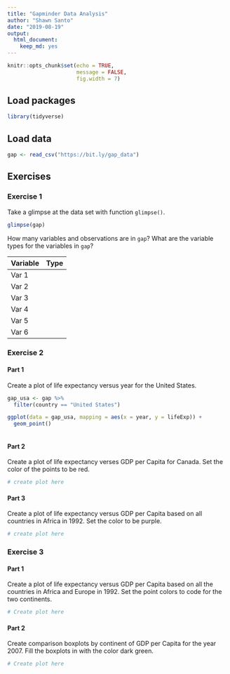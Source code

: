 ```yaml
---
title: "Gapminder Data Analysis"
author: "Shawn Santo"
date: "2019-08-19"
output: 
  html_document: 
    keep_md: yes
---
```


```r
knitr::opts_chunk$set(echo = TRUE, 
                      message = FALSE,
                      fig.width = 7)
```


## Load packages

```r
library(tidyverse)
```

## Load data

```r
gap <- read_csv("https://bit.ly/gap_data")
```

## Exercises

### Exercise 1

Take a glimpse at the data set with function `glimpse()`.

```r
glimpse(gap)
```

How many variables and observations are in `gap`? What are the variable types
for the variables in `gap`?

Variable | Type
---------|----------
Var 1    |
Var 2    |
Var 3    |
Var 4    |
Var 5    |
Var 6    |


### Exercise 2

#### Part 1

Create a plot of life expectancy versus year for the United States.

```r
gap_usa <- gap %>% 
  filter(country == "United States")

ggplot(data = gap_usa, mapping = aes(x = year, y = lifeExp)) +
  geom_point()
  
```

#### Part 2

Create a plot of life expectancy verses GDP per Capita for Canada. Set the
color of the points to be red.

```r
# create plot here
```

#### Part 3

Create a plot of life expectancy versus GDP per Capita based on all countries
in Africa in 1992. Set the color to be purple.

```r
# create plot here
```



### Exercise 3

#### Part 1

Create a plot of life expectancy versus GDP per Capita based on all the
countries in Africa and Europe in 1992. Set the point colors to code for the
two continents.

```r
# Create plot here
```

#### Part 2

Create comparison boxplots by continent of GDP per Capita for the year 2007.
Fill the boxplots in with the color dark green.

```r
# Create plot here
```


